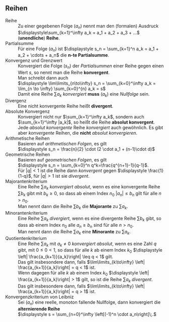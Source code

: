 ## Reihen

Reihe
: 	Zu einer gegebenen Folge $(a_n)$ nennt man den (formalen) Ausdruck $\displaystyle\sum_{k=1}^\infty a_k = a_1 + a_2 + a_3 + ...$ (**unendliche**) **Reihe**.


Partialsumme
:	Für eine Folge $(a_n)$ ist $\displaystyle s_n = \sum_{k=1}^n a_k = a_1 + a_2 + \cdots + a_n$ die **n-te Partialsumme**.


Konvergenz und Grenzwert 
:	Konvergiert die Folge $(s_n)$ der *Partialsummen* einer Reihe gegen einen Wert $s$, so nennt man die Reihe **konvergent**.
:	Man schreibt dann auch
:	$\displaystyle \lim\limits_{n\to\infty} s_n = \sum_{k=0}^\infty a_k = \lim_{n \to \infty} \sum_{k=0}^{n} a_k = s$
:	Damit eine Reihe $\sum a_k$ *konvergiert* **muss** $(a_k)$ eine *Nullfolge* sein. 


Divergenz
:	Eine nicht konvergente Reihe heißt **divergent**.


Absolute Konvergenz
:	Konvergiert nicht nur $\sum_{k=1}^\infty a_k$, sondern auch $\sum_{k=1}^\infty |a_k|$, so heißt die Reihe **absolut konvergent**.
:	Jede *absolut konvergente* Reihe *konvergiert* auch gewöhnlich. Es gibt aber *konvergente* Reihen, die **nicht** *absolut konvergieren*.


Arithmetische Reihen
:	Basieren auf *arithmetischen Folgen*, es gilt
:	$\displaystyle s_n = \frac{n}{2} \cdot (2 \cdot a_1 + (n-1)\cdot d)$


Geometrische Reihen
:	Basieren auf *geometrischen Folgen*, es gilt 
:	$\displaystyle s_n = \sum_{k=0}^n q^k=\frac{q^{n+1}-1}{q-1}$.
:	Für $|q|<1$ ist die Reihe dann *konvergent* gegen $\displaystyle \frac{1}{1-q}$, für $|q|>1$ ist sie *divergent*.


Majorantenkriterium
:	Eine Reihe $\sum a_k$ *konvergiert absolut*, wenn es eine konvergente Reihe $\sum b_k$ gibt mit $b_k\geq 0$, so dass ab einem Index $n_0$ $|a_n| \leq b_n$ gilt für alle $n>n_0$. 
:	Man nennt dann die Reihe $\sum b_k$ die **Majorante** zu $\sum a_k$.


Minorantenkriterium
:	Eine Reihe $\sum a_k$ *divergiert*, wenn es eine divergente Reihe $\sum b_k$ gibt, so dass ab einem Index $n_0$ alle $a_n \geq b_n$ sind 	für alle $n>n_0$.
:	Man nennt dann die Reihe $\sum a_k$ eine **Minorante** zu $\sum a_k$.


Quotientenkriterium 
:	Eine Reihe $\sum a_k$ mit $a_k \neq 0$ *konvergiert absolut*, wenn es eine Zahl $q$ gibt, mit $0 \leq 0 < 1$, so dass für alle $k$ ab einem Index $k_0$	$\displaystyle \left| \frac{a_{k+1}}{a_k}\right| \leq q < 1$ gilt.
:	Das gilt insbesondere dann, falls $\lim\limits_{k\to\infty} \left| \frac{a_{k+1}}{a_k}\right| = q < 1$ ist.
:	Wenn dagegen für alle $k$ ab einem Index $k_0$ $\displaystyle \left| \frac{a_{k+1}}{a_k}\right| > 1$ gilt, so ist die Reihe $\sum a_k$ *divergent*.
:	Das gilt insbesondere dann, falls $\lim\limits_{k\to\infty} \left| \frac{a_{k+1}}{a_k}\right| = q > 1$ ist.

	
Konvergenzkriterium von Leibniz
:	Sei $(a_n)$ eine reelle, monoton fallende Nullfolge, dann konvergiert die **alternierende Reihe**
:	$\displaystyle s = \sum_{n=0}^\infty \left[(-1)^n \cdot a_n\right]\;.$

